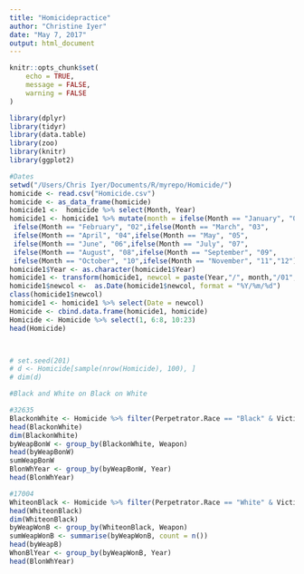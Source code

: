 ```yaml
---
title: "Homicidepractice"
author: "Christine Iyer"
date: "May 7, 2017"
output: html_document
---
```


```r
knitr::opts_chunk$set(
	echo = TRUE,
	message = FALSE,
	warning = FALSE
)


```


```r
library(dplyr)
library(tidyr)
library(data.table)
library(zoo)
library(knitr)
library(ggplot2)
```


```r
#Dates
setwd("/Users/Chris Iyer/Documents/R/myrepo/Homicide/")
homicide <- read.csv("Homicide.csv")
homicide <- as_data_frame(homicide)
homicide1 <-  homicide %>% select(Month, Year)
homicide1 <- homicide1 %>% mutate(month = ifelse(Month == "January", "01",
 ifelse(Month == "February", "02",ifelse(Month == "March", "03",
 ifelse(Month == "April", "04",ifelse(Month == "May", "05",
 ifelse(Month == "June", "06",ifelse(Month == "July", "07",
 ifelse(Month == "August", "08",ifelse(Month == "September", "09",
 ifelse(Month == "October", "10",ifelse(Month == "November", "11","12"))))))))))))
homicide1$Year <- as.character(homicide1$Year)
homicide1 <- transform(homicide1, newcol = paste(Year,"/", month,"/01", sep = ""))
homicide1$newcol <-  as.Date(homicide1$newcol, format = "%Y/%m/%d")
class(homicide1$newcol)
homicide1 <- homicide1 %>% select(Date = newcol)
Homicide <- cbind.data.frame(homicide1, homicide)
Homicide <- Homicide %>% select(1, 6:8, 10:23)
head(Homicide)



# set.seed(201)
# d <- Homicide[sample(nrow(Homicide), 100), ]
# dim(d)
```


```r
#Black and White on Black on White

#32635
BlackonWhite <- Homicide %>% filter(Perpetrator.Race == "Black" & Victim.Race=="White") %>% select(Date, Year, City, State, Perpetrator.Race, Victim.Race, Weapon)
head(BlackonWhite)
dim(BlackonWhite)
byWeapBonW <- group_by(BlackonWhite, Weapon) 
head(byWeapBonW)
sumWeapBonW
BlonWhYear <- group_by(byWeapBonW, Year)
head(BlonWhYear)


```


```r
#17004
WhiteonBlack <- Homicide %>% filter(Perpetrator.Race == "White" & Victim.Race=="Black") %>% select(Date, Year, City, State, Perpetrator.Race, Victim.Race, Weapon) 
head(WhiteonBlack)
dim(WhiteonBlack)
byWeapWonB <- group_by(WhiteonBlack, Weapon)
sumWeapWonB <- summarise(byWeapWonB, count = n())
head(byWeapB)
WhonBlYear <- group_by(byWeapWonB, Year)
head(BlonWhYear)

```








